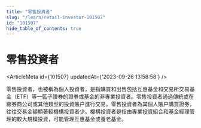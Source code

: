 ```yaml
---
title: "零售投資者"
slug: "/learn/retail-investor-101507"
id: "101507"
hide_table_of_contents: true
---
```



# 零售投資者

<ArticleMeta id={101507} updatedAt={'2023-09-26 13:58:58'} />
<div className='border-solid border-b border-t-0 my-4 border-[var(--ifm-color-gray-300)]' />

零售投資者，也被稱為個人投資者，是指購買和出售包括互惠基金和交易所交易基金（ETF）等一籃子證券的證券或基金的非專業投資者。零售投資者通過傳統或在線券商公司或其他類型的投資賬户進行交易。零售投資者為其個人賬户購買證券，往往交易金額顯著較機構投資者少。機構投資者是指由專業投資組合和基金經理管理的較大規模投資，可能管理互惠基金或養老基金。
